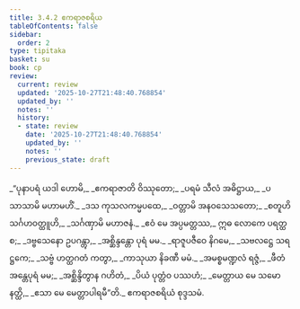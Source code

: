 ```yaml
---
title: 3.4.2 ဧကရာဇစရိယ
tableOfContents: false
sidebar:
  order: 2
type: tipitaka
basket: su
book: cp
review:
  current: review
  updated: '2025-10-27T21:48:40.768854'
  updated_by: ''
  notes: ''
  history:
  - state: review
    date: '2025-10-27T21:48:40.768854'
    updated_by: ''
    notes: ''
    previous_state: draft
---
```



<ReviewStatus review={frontmatter.review} showDetails={true} />

<HypothesisAnnotation frontmatter={frontmatter} />

<DynamicBreadcrumb />

<Division number="114" book="cp" e="ch" v="21" p="418">

<Paragraph number="395" type="verses" book="cp">
_“ပုနာပရံ ယဒါ ဟောမိ,_  
_ဧကရာဇာတိ ဝိဿုတော;_  
_ပရမံ သီလံ အဓိဋ္ဌာယ,_  
_ပသာသာမိ မဟာမဟိံ._  

</Paragraph>

</Division>
<Division number="115" book="cp" e="ch" v="21" p="418">

<Paragraph number="396" type="verses" book="cp">
_ဒသ ကုသလကမ္မပထေ,_  
_ဝတ္တာမိ အနဝသေသတော;_  
_စတူဟိ သင်္ဂဟဝတ္ထူဟိ,_  
_သင်္ဂဏှာမိ မဟာဇနံ._  

</Paragraph>

</Division>
<Division number="116" book="cp" e="ch" v="21" p="418">

<Paragraph number="397" type="verses" book="cp">
_ဧဝံ မေ အပ္ပမတ္တဿ,_  
ဣဓ လောကေ ပရတ္ထ စ;_  
_ဒဗ္ဗသေနော ဥပဂန္တွာ,_  
_အစ္ဆိန္ဒန္တော ပုရံ မမ._  

</Paragraph>

</Division>
<Division number="117" book="cp" e="ch" v="21" p="419">

<Paragraph number="398" type="verses" book="cp">
_ရာဇူပဇီဝေ နိဂမေ,_  
_သဗလဋ္ဌေ သရဋ္ဌကေ;_  
_သဗ္ဗံ ဟတ္ထဂတံ ကတွာ,_  
_ကာသုယာ နိခဏီ မမံ._  

</Paragraph>

</Division>
<Division number="118" book="cp" e="ch" v="21" p="419">

<Paragraph number="399" type="verses" book="cp">
_အမစ္စမဏ္ဍလံ ရဇ္ဇံ,_  
_ဖီတံ အန္တေပုရံ မမ;_  
_အစ္ဆိန္ဒိတွာန ဂဟိတံ,_  
_ပိယံ ပုတ္တံဝ ပဿဟံ;_  
_မေတ္တာယ မေ သမော နတ္ထိ,_  
_ဧသာ မေ မေတ္တာပါရမီ”တိ._  


</Paragraph>
</Division>

<Paragraph number="400" type="center" book="cp">
ဧကရာဇစရိယံ စုဒ္ဒသမံ.
</Paragraph>